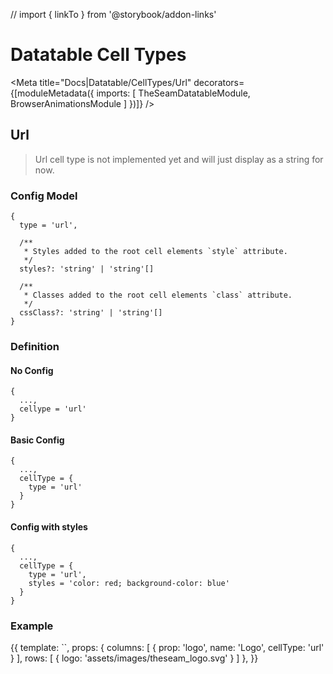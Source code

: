 // import { linkTo } from '@storybook/addon-links'



# Datatable Cell Types

<Meta title="Docs|Datatable/CellTypes/Url" decorators={[moduleMetadata({
  imports: [
    TheSeamDatatableModule,
    BrowserAnimationsModule
  ]
})]} />

## Url

> Url cell type is not implemented yet and will just display as a string for now.

### Config Model

```
{
  type = 'url',

  /**
   * Styles added to the root cell elements `style` attribute.
   */
  styles?: 'string' | 'string'[]

  /**
   * Classes added to the root cell elements `class` attribute.
   */
  cssClass?: 'string' | 'string'[]
}
```

### Definition

#### No Config

```
{
  ...,
  cellype = 'url'
}
```

#### Basic Config
```
{
  ...,
  cellType = {
    type = 'url'
  }
}
```

#### Config with styles
```
{
  ...,
  cellType = {
    type = 'url',
    styles = 'color: red; background-color: blue'
  }
}
```

### Example

<Preview>
  <Story name="Basic" height="150px">
    {{
      template: `<seam-datatable class="vw-100 vh-100" [columns]="columns" [rows]="rows"></seam-datatable>`,
      props: {
        columns: [
          { prop: 'logo', name: 'Logo', cellType: 'url' }
        ],
        rows: [
          { logo: 'assets/images/theseam_logo.svg' }
        ]
      },
    }}
  </Story>
</Preview>
